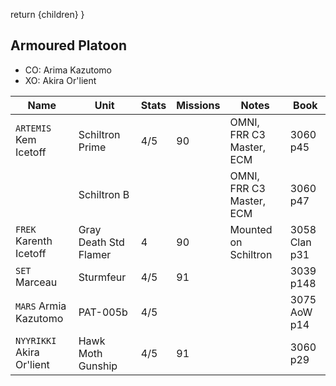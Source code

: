   return <Framework>{children}</Framework>
}

## Armoured Platoon

- CO: Arima Kazutomo
- XO: Akira Or'lient

| Name                      | Unit                  | Stats | Missions | Notes                    | Book          |
| ------------------------- | --------------------- | ----- | -------- | ------------------------ | ------------- |
| `ARTEMIS` Kem Icetoff     | Schiltron Prime       | 4/5   | 90       | OMNI, FRR C3 Master, ECM | 3060 p45      |
|                           | Schiltron B           |       |          | OMNI, FRR C3 Master, ECM | 3060 p47      |
| `FREK` Karenth Icetoff    | Gray Death Std Flamer | 4     | 90       | Mounted on Schiltron     | 3058 Clan p31 |
| `SET` Marceau             | Sturmfeur             | 4/5   | 91       |                          | 3039 p148     |
| `MARS` Armia Kazutomo     | PAT-005b              | 4/5   |          |                          | 3075 AoW p14  |
| `NYYRIKKI` Akira Or'lient | Hawk Moth Gunship     | 4/5   | 91       |                          | 3060 p29      |
